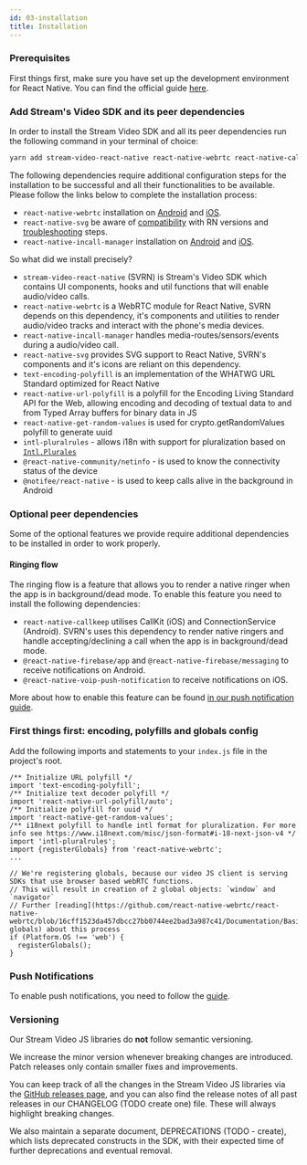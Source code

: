 ```yaml
---
id: 03-installation
title: Installation
---
```


### Prerequisites

First things first, make sure you have set up the development environment for React Native.
You can find the official guide [here](https://reactnative.dev/docs/environment-setup).


### Add Stream's Video SDK and its peer dependencies

In order to install the Stream Video SDK and all its peer dependencies run the following command in your terminal of choice:
```bash
yarn add stream-video-react-native react-native-webrtc react-native-callkeep react-native-incall-manager react-native-svg text-encoding-polyfill react-native-url-polyfill react-native-get-random-values intl-pluralrules @react-native-community/netinfo @notifee/react-native
```

The following dependencies require additional configuration steps for the installation to be successful and all their functionalities to be available.
Please follow the links below to complete the installation process:

- `react-native-webrtc` installation on [Android](https://github.com/react-native-webrtc/react-native-webrtc/blob/master/Documentation/AndroidInstallation.md) and [iOS](https://github.com/react-native-webrtc/react-native-webrtc/blob/master/Documentation/iOSInstallation.md).
- `react-native-svg` be aware of [compatibility](https://github.com/software-mansion/react-native-svg#supported-react-native-versions) with RN versions and [troubleshooting](https://github.com/software-mansion/react-native-svg#troubleshooting) steps.
- `react-native-incall-manager` installation on [Android](https://github.com/react-native-webrtc/react-native-incall-manager#android) and [iOS](https://github.com/react-native-webrtc/react-native-incall-manager#ios).

So what did we install precisely?

- `stream-video-react-native` (SVRN) is Stream's Video SDK which contains UI components, hooks and util functions that will enable audio/video calls.
- `react-native-webrtc` is a WebRTC module for React Native, SVRN depends on this dependency, it's components and utilities to render audio/video tracks and interact with the phone's media devices.
- `react-native-incall-manager` handles media-routes/sensors/events during a audio/video call.
- `react-native-svg` provides SVG support to React Native, SVRN's components and it's icons are reliant on this dependency.
- `text-encoding-polyfill` is an implementation of the WHATWG URL Standard optimized for React Native
- `react-native-url-polyfill` is a polyfill for the Encoding Living Standard API for the Web, allowing encoding and decoding of textual data to and from Typed Array buffers for binary data in JS
- `react-native-get-random-values` is used for crypto.getRandomValues polyfill to generate uuid
- `intl-pluralrules` - allows i18n with support for pluralization based on [`Intl.Plurales`](https://developer.mozilla.org/en-US/docs/Web/JavaScript/Reference/Global_Objects/PluralRules)
- `@react-native-community/netinfo` - is used to know the connectivity status of the device
- `@notifee/react-native` - is used to keep calls alive in the background in Android

### Optional peer dependencies
Some of the optional features we provide require additional dependencies to be installed in order to work properly.

#### Ringing flow
The ringing flow is a feature that allows you to render a native ringer when the app is in background/dead mode.
To enable this feature you need to install the following dependencies:
- `react-native-callkeep` utilises CallKit (iOS) and ConnectionService (Android). SVRN's uses this dependency to render native ringers and handle accepting/declining a call when the app is in background/dead mode.
- `@react-native-firebase/app` and `@react-native-firebase/messaging` to receive notifications on Android.
- `@react-native-voip-push-notification` to receive notifications on iOS.

More about how to enable this feature can be found [in our push notification guide](../../advanced/02-push-notifications/).

### First things first: encoding, polyfills and globals config

Add the following imports and statements to your `index.js` file in the project's root.

```tsx
/** Initialize URL polyfill */
import 'text-encoding-polyfill';
/** Initialize text decoder polyfill */
import 'react-native-url-polyfill/auto';
/** Initialize polyfill for uuid */
import 'react-native-get-random-values';
/** i18next polyfill to handle intl format for pluralization. For more info see https://www.i18next.com/misc/json-format#i-18-next-json-v4 */
import 'intl-pluralrules';
import {registerGlobals} from 'react-native-webrtc';
...

// We're registering globals, because our video JS client is serving SDKs that use browser based webRTC functions.
// This will result in creation of 2 global objects: `window` and `navigator`
// Further [reading](https://github.com/react-native-webrtc/react-native-webrtc/blob/16cff1523da457dbcc27bb0744ee2bad3a987c41/Documentation/BasicUsage.md#registering-globals) about this process
if (Platform.OS !== 'web') {
  registerGlobals();
}
```

### Push Notifications
To enable push notifications, you need to follow the [guide](../../advanced/02-push-notifications/).

### Versioning

Our Stream Video JS libraries do **not** follow semantic versioning.

We increase the minor version whenever breaking changes are introduced. Patch releases only contain smaller fixes and improvements.

You can keep track of all the changes in the Stream Video JS libraries via the [GitHub releases page](https://github.com/GetStream/stream-video-js/releases), and you can also find the release notes of all past releases in our CHANGELOG (TODO create one) file. These will always highlight breaking changes.

We also maintain a separate document, DEPRECATIONS (TODO - create), which lists deprecated constructs in the SDK, with their expected time of further deprecations and eventual removal.
